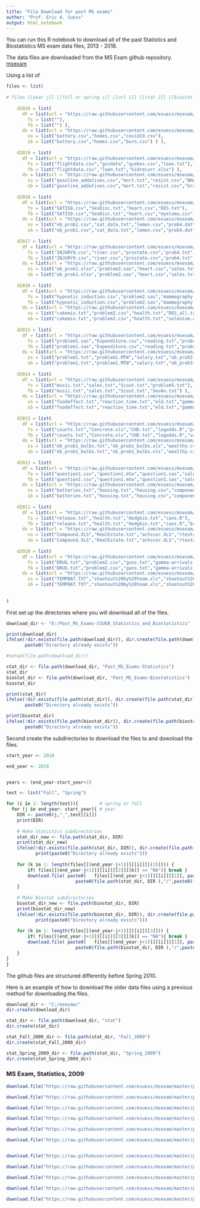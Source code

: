 ```yaml
---
title: "File Download for past MS exams"
author: "Prof. Eric A. Suess"
output: html_notebook
---
```



You can run this R notebook to download all of the past Statistics and Biostatistics MS exam data files, 2013 - 2018.

The data files are downloaded from the MS Exam github repository.  [msexam](https://github.com/esuess/msexam/tree/master/pastmsexam)

Using a list of 

```r
files <- list(
  
# files [[year j]] [[fall or spring i]] [[url 1]] [[stat 2]] [[biostat 3]] 
  
    d2020 = list( 
      df = list(url = "https://raw.githubusercontent.com/esuess/msexam/master/pastmsexam/2018/Fall2018/",
        fs = list(""),
        fb = list("") ),
      ds = list(url = "https://raw.githubusercontent.com/esuess/msexam/master/pastmsexam/2018/Spring2018/",
        ss = list("battery.csv","homes.csv","covid19.csv"),
        sb = list("battery.csv","homes.csv","burn.csv") ) ),
  
    d2019 = list( 
      df = list(url = "https://raw.githubusercontent.com/esuess/msexam/master/pastmsexam/2019/Fall2019/",
        fs = list("flightdata.csv","gssdata","quakes.csv","loan.txt"),
        fb = list("flightdata.csv","loan.txt","kidrecurr.xlsx") ),
      ds = list(url = "https://raw.githubusercontent.com/esuess/msexam/master/pastmsexam/2019/Spring2019/",
        ss = list("gasoline_addatives.csv","mort.txt","resist.csv","NHANES.txt"),
        sb = list("gasoline_addatives.csv","mort.txt","resist.csv","brain.txt") ) ),
  
    d2018 = list( 
      df = list(url = "https://raw.githubusercontent.com/esuess/msexam/master/pastmsexam/2018/Fall2018/",
        fs = list("SATIS9.csv","SexDisc.txt","heart.csv","DES.txt"),
        fb = list("SATIS9.csv","SexDisc.txt","heart.csv","myeloma.csv") ),
      ds = list(url = "https://raw.githubusercontent.com/esuess/msexam/master/pastmsexam/2018/Spring2018/",
        ss = list("ob_prob1.csv","sat_data.txt","lemon.csv","prob4.dat","BigMac.csv"),
        sb = list("ob_prob1.csv","sat_data.txt","lemon.csv","prob4.dat","uis.txt") ) ),
  
    d2017 = list( 
      df = list(url = "https://raw.githubusercontent.com/esuess/msexam/master/pastmsexam/2017/Fall2017/",
        fs = list("INJURY9.csv","river.csv","prostate.csv","prob4.txt","Jets.csv"),
        fb = list("INJURY9.csv","river.csv","prostate.csv","prob4.txt","valung.csv") ),
      ds = list(url = "https://raw.githubusercontent.com/esuess/msexam/master/pastmsexam/2017/Spring2017/",
        ss = list("ob_prob1.xlsx","problem2.sas","heart.csv","sales.txt","Barley.csv"),
        sb = list("ob_prob1.xlsx","problem2.sas","heart.csv","sales.txt","breast.csv") ) ),
    
    d2016 = list(
      df = list(url = "https://raw.githubusercontent.com/esuess/msexam/master/pastmsexam/2016/Fall2016/",
        fs = list("hypnotic_induction.csv","problem2.sas","mammography.csv","cars.txt","forest.csv"),
        fb = list("hypnotic_induction.csv","problem2.sas","mammography.csv","cars.txt","kidrecurr.txt") ),
      ds = list(url = "https://raw.githubusercontent.com/esuess/msexam/master/pastmsexam/2016/Spring2016/",
        ss = list("cakemix.txt","problem2.csv","health.txt","DES_all.txt"),
        sb = list("cakemix.txt","problem2.csv","health.txt","selenium.csv") ) ),
    
    d2015 = list(
      df = list(url = "https://raw.githubusercontent.com/esuess/msexam/master/pastmsexam/2015/Fall2015/",
        fs = list("problem1.sas","Expenditure.csv","reading.txt","prob4.dat","iris.xlsx","iris.jpg"),
        fb = list("problem1.sas","Expenditure.csv","reading.txt","prob4.dat","tongue_cancer.csv") ),
      ds = list(url = "https://raw.githubusercontent.com/esuess/msexam/master/pastmsexam/2015/Spring2015/",
        ss = list("problem1.txt","problem1.MTW","salary.txt","ob_prob3.txt","prob4.dat","Survey_nonames_nocountry.xlsx","Survey_nonames_nocountry_corrected.xlsx"),
        sb = list("problem1.txt","problem1.MTW","salary.txt","ob_prob3.txt","prob4.dat","valung_small.csv") ) ),  
    
    d2014 = list(
      df = list(url = "https://raw.githubusercontent.com/esuess/msexam/master/pastmsexam/2014/Fall2014/",
        fs = list("music.txt","sales.txt","Scout.txt","problem5.txt"),
        fb = list("music.txt","sales.txt","Scout.txt","SevAn.txt") ),
      ds = list(url = "https://raw.githubusercontent.com/esuess/msexam/master/pastmsexam/2014/Spring2014/",
        ss = list("foodeffect.txt","reaction_time.txt","eld.txt","gamma.txt","mle2dgamma.R","problem5.txt"),
        sb = list("foodeffect.txt","reaction_time.txt","eld.txt","gamma.txt","mle2dgamma.R","phd.txt") ) ),
    
    d2013 = list(
      df = list(url = "https://raw.githubusercontent.com/esuess/msexam/master/pastmsexam/2013/Fall2013/",
        fs = list("counts.txt","Concrete.xls","CHD.txt","logodds.R","problem5.txt"),
        fb = list("counts.txt","Concrete.xls","CHD.txt","logodds.R","valung.csv") ),
      ds = list(url = "https://raw.githubusercontent.com/esuess/msexam/master/pastmsexam/2013/Spring2013/",
        ss = list("ob_prob1_bulbs.txt","ob_prob1_bulbs.xls","wealthy.csv","problem3.MTW","Weibull.R","ob_prob5_solid%20tumor.txt"),
        sb = list("ob_prob1_bulbs.txt","ob_prob1_bulbs.xls","wealthy.csv","Weibull.R","ob_prob5_solid%20tumor.txt") ) ),
    
    d2012 = list(
      df = list(url = "https://raw.githubusercontent.com/esuess/msexam/master/pastmsexam/2012/Fall2012/",
        fs = list("question1.csv","question1.mtw","question1.sas","sales.txt","problem4.R"),
        fb = list("question1.csv","question1.mtw","question1.sas","sales.txt","problem4.R") ),
      ds = list(url = "https://raw.githubusercontent.com/esuess/msexam/master/pastmsexam/2012/Spring2012/",
        ss = list("batteries.txt","housing.txt","housing.csv","component.R"),
        sb = list("batteries.txt","housing.txt","housing.csv","component.R","BMTH.txt") ) ),
  
    d2011 = list(
      df = list(url = "https://raw.githubusercontent.com/esuess/msexam/master/pastmsexam/2011/Fall2011/",
        fs = list("release.txt","health.txt","Hodgkin.txt","cans.R"),
        fb = list("release.txt","health.txt","Hodgkin.txt","cans.R","breast.csv") ),
      ds = list(url = "https://raw.githubusercontent.com/esuess/msexam/master/pastmsexam/2011/Spring2011/",
        ss = list("Compound.XLS","RealEstate.txt","achscor.XLS","rtestach.r","landings.R"),
        sb = list("Compound.XLS","RealEstate.txt","achscor.XLS","rtestach.r","landings.R","b_cancer.txt") ) ),
    
    d2010 = list(
      df = list(url = "https://raw.githubusercontent.com/esuess/msexam/master/pastmsexam/2010/Fall2010/",
        fs = list("DRUG.txt","problem2.csv","guns.txt","gamma-arrivals.txt","arrivals.R"),
        fb = list("DRUG.txt","problem2.csv","guns.txt","gamma-arrivals.txt","arrivals.R","q5.txt") ),
      ds = list(url = "https://raw.githubusercontent.com/esuess/msexam/master/pastmsexam/2010/Spring2010/",
        ss = list("TEMPBAT.TXT","shootout%20by%20team.xls","shootout%20by%20team.txt","weights.txt","umvue.R"),
        sb = list("TEMPBAT.TXT","shootout%20by%20team.xls","shootout%20by%20team.txt","weights.txt","umvue.R","BMT.txt") ) )    
  
    
)

```

First set up the directories where you will download all of the files.

```r
download_dir <- "E:/Past_MS_Exams-CSUEB_Statistics_and_Biostatistics"

print(download_dir)
ifelse(!dir.exists(file.path(download_dir)), dir.create(file.path(download_dir)), 
       paste0("Directory already exists"))

#setwd(file.path(download_dir))

stat_dir <- file.path(download_dir, "Past_MS_Exams-Statistics")
stat_dir
biostat_dir <- file.path(download_dir, "Past_MS_Exams-Biostatistics")
biostat_dir

print(stat_dir)
ifelse(!dir.exists(file.path(stat_dir)), dir.create(file.path(stat_dir)), 
       paste0("Directory already exists"))

print(biostat_dir)
ifelse(!dir.exists(file.path(biostat_dir)), dir.create(file.path(biostat_dir)), 
       paste0("Directory already exists"))
```

Second create the subdirectories to download the files to and download the files.

```r
start_year <- 2010

end_year <- 2018


years <- (end_year-start_year+1)

test <- list("Fall", "Spring")

for (i in 1: length(test)){        # spring or fall
  for (j in end_year: start_year){ # year
    DIR <- paste0(j,"_",test[[i]])
    print(DIR)
    
    # Make Statistics subdirectories
    stat_dir_new <- file.path(stat_dir, DIR)
    print(stat_dir_new)
    ifelse(!dir.exists(file.path(stat_dir, DIR)), dir.create(file.path(stat_dir, DIR)), 
           print(paste0("Directory already exists")))
    
    for (k in 1: length(files[[(end_year-j+1)]][[i]][[(2)]])) {
        if( files[[(end_year-j+1)]][[i]][[2]][[k]] == "NA"){ break }
        download.file( paste0(   files[[(end_year-j+1)]][[i]][[1]], paste0( files[[(end_year-j+1)]][[i]][[2]][[k]] )  ),
                          paste0(file.path(stat_dir, DIR ),"/",paste0(files[[(end_year-j+1)]][[i]][[2]][[k]]))   )
    }
  
    # Make Biostat subdirectories
    biostat_dir_new <- file.path(biostat_dir, DIR)
    print(biostat_dir_new)
    ifelse(!dir.exists(file.path(biostat_dir, DIR)), dir.create(file.path(biostat_dir, DIR)), 
           print(paste0("Directory already exists")))
    
    for (k in 1: length(files[[(end_year-j+1)]][[i]][[3]])) {
        if( files[[(end_year-j+1)]][[i]][[3]][[k]] == "NA"){ break }
        download.file( paste0(   files[[(end_year-j+1)]][[i]][[1]], paste0( files[[(end_year-j+1)]][[i]][[3]][[k]] )  ),
                          paste0(file.path(biostat_dir, DIR ),"/",paste0(files[[(end_year-j+1)]][[i]][[3]][[k]]))   )
    }
}
}

```


The github files are structured differently before Spring 2010.

Here is an example of how to download the older data files using a previous method for downloading the files.


```r
download_dir <- "C:/msexam/"
dir.create(download_dir)

stat_dir <- file.path(download_dir, "stat")
dir.create(stat_dir)

```


```r
stat_Fall_2009_dir <- file.path(stat_dir, "Fall_2009")
dir.create(stat_Fall_2009_dir)

stat_Spring_2009_dir <- file.path(stat_dir, "Spring_2009")
dir.create(stat_Spring_2009_dir)

```




### MS Exam, Statistics, 2009

```r
download.file("https://raw.githubusercontent.com/esuess/msexam/master/pastmsexam/2009/Fall2009/CONTAM.TXT", file.path(stat_Fall_2009_dir, "CONTAM.TXT"))

download.file("https://raw.githubusercontent.com/esuess/msexam/master/pastmsexam/2009/Fall2009/Reading%20Data.csv", file.path(stat_Fall_2009_dir, "Reading%20Data.csv"))

download.file("https://raw.githubusercontent.com/esuess/msexam/master/pastmsexam/2009/Fall2009/Reading%20Data.txt", file.path(stat_Fall_2009_dir, "Reading Data.txt"))

download.file("https://raw.githubusercontent.com/esuess/msexam/master/pastmsexam/2009/Fall2009/pollination.txt", file.path(stat_Fall_2009_dir, "pollination.txt"))

download.file("https://raw.githubusercontent.com/esuess/msexam/master/pastmsexam/2009/Fall2009/program4.R", file.path(stat_Fall_2009_dir, "program4.R"))

download.file("https://raw.githubusercontent.com/esuess/msexam/master/pastmsexam/2009/Fall2009/Health.txt", file.path(stat_Fall_2009_dir, "Health.txt"))


download.file("https://raw.githubusercontent.com/esuess/msexam/master/pastmsexam/2009/Spring2009/BATTERY.txt", file.path(stat_Spring_2009_dir, "BATTERY.txt"))

download.file("https://raw.githubusercontent.com/esuess/msexam/master/pastmsexam/2009/Spring2009/DataSet.csv", file.path(stat_Spring_2009_dir, "DataSet.csv"))

download.file("https://raw.githubusercontent.com/esuess/msexam/master/pastmsexam/2009/Spring2009/DataSet.txt", file.path(stat_Spring_2009_dir, "DataSet.txt"))

download.file("https://raw.githubusercontent.com/esuess/msexam/master/pastmsexam/2009/Spring2009/compareMSE.R", file.path(stat_Spring_2009_dir, "compareMSE.R"))

download.file("https://raw.githubusercontent.com/esuess/msexam/master/pastmsexam/2009/Spring2009/MMA.txt", file.path(stat_Spring_2009_dir, "MMA.txt"))


```






